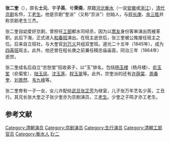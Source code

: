 '''张二奎'''（{{bd|1814年||1864年}}），原名'''士元'''、字'''子英'''、号'''荣斋'''，原籍[[河北|河北]][[衡水|衡水]]（一说[[安徽|安徽]]或[[浙江|浙江]]），[[清代|清代]][[京剧|京剧]]名伶，工[[老生|老生]]。他是京剧“奎派”（又称“京派”）创始人，与[[程长庚|程长庚]]、[[余三胜|余三胜]]并称京剧老生三杰。

张二奎自幼爱好京剧，曾担任[[工部|工部]]都水司经丞，因为以[[票友|票友]]身份客串演出而被革职。此后下海，正式进入[[和春班|和春班]]演出。在班主逝世后，张三奎被公推接任班主之位。后来自立班社，与大奎官[[刘万义|刘万义]]共组双奎班。道光二十五年（1845年），成为[[四喜班|四喜班]]班主。此外，他还曾在程长庚之前兼任精忠庙庙首。同治三年（1864年）逝世。{{r|liu}}{{r|wang}}

张二奎成名后自立“忠恕堂”招收弟子，以“玉”排名，包括[[杨月楼|杨玉楼]]（杨月楼）、[[俞菊笙|俞玉笙]]（俞菊笙）、[[陆玉凤|陆玉凤]]、[[沈玉莲|沈玉莲]]、[[程玉翠|程玉翠]]等。此外，宗奎派的还有[[许荫棠|许荫棠]]、[[周春奎|周春奎]]、[[刘景然|刘景然]]、[[韦九峰|韦九峰]]等。{{r|liu}}

张二奎育有一子一女，女儿许配给[[武旦|武旦]][[张芷芳|张芷芳]]为继室，儿子张万年艺名少英，工丑行。其兄长张大奎之子张少奎亦为京剧演员，工[[老生|老生]]。少奎之子鸣才亦工老生。{{r|liu}}

== 参考文献 ==
{{reflist|refs=
<ref name=liu>{{cite book|title=《崇文梨园史料》|author=刘嵩昆|publisher=北京群众艺术馆}}</ref>
<ref name=wang>{{cite book|title=《清史论集 庆贺王钟翰教授九十华诞》|editor=朱诚如|chapter=“年少争传张二奎”——张二奎卒年考略（王政尧）|year=2003|publisher=紫禁城出版社}}</ref>
}}

{{京剧名角}}

{{DEFAULTSORT:Zhang张}}
[[Category:清朝演员|Category:清朝演员]]
[[Category:京剧演员|Category:京剧演员]]
[[Category:生行演员|Category:生行演员]]
[[Category:清朝工部官员|Category:清朝工部官员]]
[[Category:衡水人|Category:衡水人]]
[[Category:张姓|Er二]]